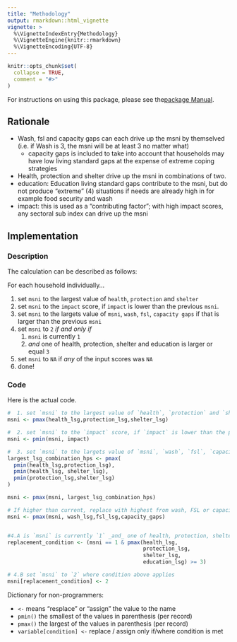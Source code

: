 ```yaml
---
title: "Methodology"
output: rmarkdown::html_vignette
vignette: >
  %\VignetteIndexEntry{Methodology}
  %\VignetteEngine{knitr::rmarkdown}
  %\VignetteEncoding{UTF-8}
---
```


```r
knitr::opts_chunk$set(
  collapse = TRUE,
  comment = "#>"
)
```

For instructions on using this package, please see the<a href = "Manual.html">package Manual</a>.

## Rationale

- Wash, fsl and capacity gaps can each drive up the msni by themselved (i.e. if Wash is 3, the msni will be at least 3 no matter what)  
    - capacity gaps is included to take into account that households may have low living standard gaps at the expense of extreme coping strategies
- Health, protection and shelter drive up the msni in combinations of two.
- education: Education living standard gaps contribute to the msni, but do not produce "extreme" (4) situations if needs are already high in for example food security and wash   
- impact: this is used as a "contributing factor"; with high impact scores, any sectoral sub index can drive up the msni  

## Implementation

### Description

The calculation can be described as follows:

For each household individually...

  1. set `msni` to the largest value of `health`, `protection` and `shelter`
  2. set `msni` to the `impact` score, if `impact` is lower than the previous `msni`. 
  3. set `msni` to the largets value of `msni`, `wash`, `fsl`, `capacity gaps` if that is larger than the previous `msni`
  4. set `msni` to `2` _if and only if_
      1. `msni` is currently `1`
      2. _and_ one of health, protection, shelter and education is larger or equal `3`
  5. set `msni` to `NA` if *any* of the input scores was `NA`
  6. done!

### Code

Here is the actual code.

```r

#  1. set `msni` to the largest value of `health`, `protection` and `shelter`
msni <- pmax(health_lsg,protection_lsg,shelter_lsg)

#  2. set `msni` to the `impact` score, if `impact` is lower than the previous `msni`. 
msni <- pmin(msni, impact)

#  3. set `msni` to the largets value of `msni`, `wash`, `fsl`, `capacity gaps` if that is larger than the previous `msni`
largest_lsg_combination_hps <- pmax(
  pmin(health_lsg,protection_lsg),
  pmin(health_lsg, shelter_lsg),
  pmin(protection_lsg,shelter_lsg)
)

msni <- pmax(msni, largest_lsg_combination_hps)

# If higher than current, replace with highest from wash, FSL or capacity gap
msni <- pmax(msni, wash_lsg,fsl_lsg,capacity_gaps)


#4.A is `msni` is currently `1` _and_ one of health, protection, shelter and education is larger than `3` ?
replacement_condition <- (msni == 1 & pmax(health_lsg,
                                           protection_lsg,
                                           shelter_lsg,
                                           education_lsg) >= 3)

# 4.B set `msni` to `2` where condition above applies
msni[replacement_condition] <- 2

```

Dictionary for non-programmers:

- ` <- ` means "resplace" or "assign" the value to the name
- ` pmin() ` the smallest of the values in parenthesis (per record)
- ` pmax() ` the largest of the values in parenthesis (per record)
- `variable[condition] <-` replace / assign only if/where condition is met



